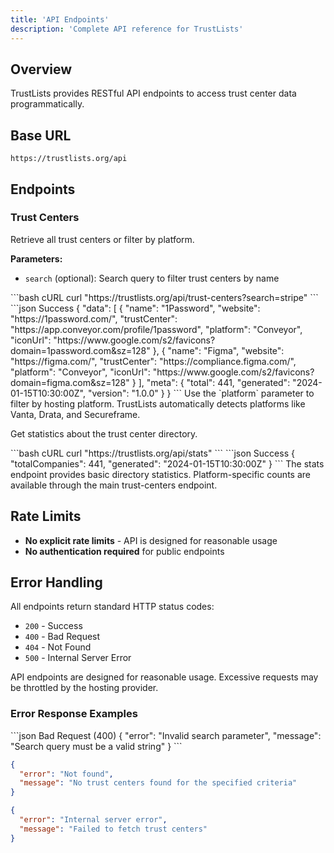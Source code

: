```yaml
---
title: 'API Endpoints'
description: 'Complete API reference for TrustLists'
---
```


## Overview

TrustLists provides RESTful API endpoints to access trust center data programmatically.

## Base URL

```
https://trustlists.org/api
```

## Endpoints

### Trust Centers

<ExpandableCard title="GET /trust-centers" icon="database">

Retrieve all trust centers or filter by platform.

**Parameters:**
- `search` (optional): Search query to filter trust centers by name

<RequestExample>
```bash cURL
curl "https://trustlists.org/api/trust-centers?search=stripe"
```
</RequestExample>

<ResponseExample>
```json Success
{
  "data": [
    {
      "name": "1Password",
      "website": "https://1password.com/",
      "trustCenter": "https://app.conveyor.com/profile/1password",
      "platform": "Conveyor",
      "iconUrl": "https://www.google.com/s2/favicons?domain=1password.com&sz=128"
    },
    {
      "name": "Figma",
      "website": "https://figma.com/",
      "trustCenter": "https://compliance.figma.com/",
      "platform": "Conveyor",
      "iconUrl": "https://www.google.com/s2/favicons?domain=figma.com&sz=128"
    }
  ],
  "meta": {
    "total": 441,
    "generated": "2024-01-15T10:30:00Z",
    "version": "1.0.0"
  }
}
```
</ResponseExample>

<Tip>
Use the `platform` parameter to filter by hosting platform. TrustLists automatically detects platforms like Vanta, Drata, and Secureframe.
</Tip>

</ExpandableCard>

<ExpandableCard title="GET /stats" icon="chart">

Get statistics about the trust center directory.

<RequestExample>
```bash cURL
curl "https://trustlists.org/api/stats"
```
</RequestExample>

<ResponseExample>
```json Success
{
  "totalCompanies": 441,
  "generated": "2024-01-15T10:30:00Z"
}
```
</ResponseExample>

<Info>
The stats endpoint provides basic directory statistics. Platform-specific counts are available through the main trust-centers endpoint.
</Info>

</ExpandableCard>

## Rate Limits

- **No explicit rate limits** - API is designed for reasonable usage
- **No authentication required** for public endpoints

## Error Handling

All endpoints return standard HTTP status codes:

- `200` - Success
- `400` - Bad Request
- `404` - Not Found
- `500` - Internal Server Error

<Warning>
API endpoints are designed for reasonable usage. Excessive requests may be throttled by the hosting provider.
</Warning>

### Error Response Examples

<CodeGroup>
```json Bad Request (400)
{
  "error": "Invalid search parameter",
  "message": "Search query must be a valid string"
}
```

```json Not Found (404)
{
  "error": "Not found",
  "message": "No trust centers found for the specified criteria"
}
```

```json Internal Server Error (500)
{
  "error": "Internal server error",
  "message": "Failed to fetch trust centers"
}
```
</CodeGroup>
